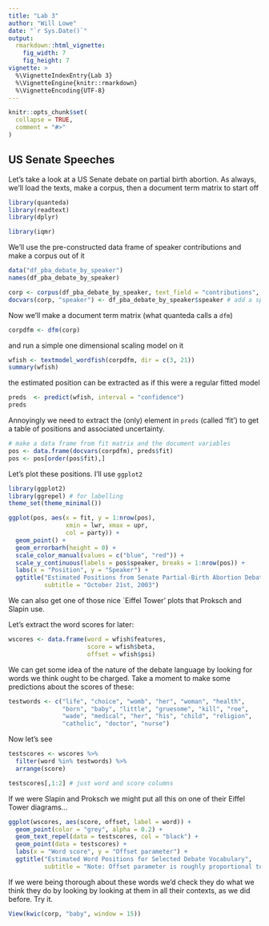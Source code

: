 ```yaml
---
title: "Lab 3"
author: "Will Lowe"
date: "`r Sys.Date()`"
output: 
  rmarkdown::html_vignette:
    fig_width: 7
    fig_height: 7 
vignette: >
  %\VignetteIndexEntry{Lab 3}
  %\VignetteEngine{knitr::rmarkdown}
  %\VignetteEncoding{UTF-8}
---
```


```r
knitr::opts_chunk$set(
  collapse = TRUE,
  comment = "#>"
)
```


## US Senate Speeches

Let's take a look at a US Senate debate on partial birth abortion.
As always, we'll load the texts, make a corpus, then a document term matrix to start off
```r
library(quanteda)
library(readtext)
library(dplyr)

library(iqmr)
```

<!-- the data is in a folder called "abortion-debate-us-senate" in the 'usual place': -->
<!-- ```{r} -->
<!-- # where this data lives on your machine -->
<!-- DATA_DIR <- file.path(system.file(package = "readtext"), "vignette/data") -->
<!-- folder <- file.path(DATA_DIR, "abortion-debate-us-senate") -->
<!-- ``` -->
<!-- Then we make a document feature matrix to fit a model to -->

<!-- Let's take quick look at it these documents: -->
<!-- ```{r} -->
<!-- dir(folder) -->
<!-- ``` -->

<!-- We'll make a corpus and use their rather convenient naming scheme to create docvars. -->
<!-- ```{r} -->
<!-- txts <- readtext(folder, docvarsfrom = "filenames", docvarnames = c("Party", "Speaker")) -->
<!-- corp <- corpus(txts) -->
<!-- summary(corp) -->
<!-- ``` -->

<!-- ## Different version -->

We'll use the pre-constructed data frame of speaker contributions and make a
corpus out of it
```r
data("df_pba_debate_by_speaker")
names(df_pba_debate_by_speaker)

corp <- corpus(df_pba_debate_by_speaker, text_field = "contributions", docid_field = "speaker")
docvars(corp, "speaker") <- df_pba_debate_by_speaker$speaker # add a speaker field
```


Now we'll make a document term matrix (what quanteda calls a `dfm`)
```r
corpdfm <- dfm(corp)
```
and run a simple one dimensional scaling model on it
```r
wfish <- textmodel_wordfish(corpdfm, dir = c(3, 21))
summary(wfish)
```
the estimated position can be extracted as if this were a regular fitted model
```r
preds  <- predict(wfish, interval = "confidence")
preds
```
Annoyingly we need to extract the (only) element in `preds` (called 'fit') to
get a table of positions and associated uncertainty.
```r
# make a data frame from fit matrix and the document variables
pos <- data.frame(docvars(corpdfm), preds$fit)
pos <- pos[order(pos$fit),]
```
Let's plot these positions.  I'll use `ggplot2`
```r
library(ggplot2)
library(ggrepel) # for labelling
theme_set(theme_minimal())

ggplot(pos, aes(x = fit, y = 1:nrow(pos), 
                xmin = lwr, xmax = upr, 
                col = party)) +
  geom_point() +
  geom_errorbarh(height = 0) +
  scale_color_manual(values = c("blue", "red")) +
  scale_y_continuous(labels = pos$speaker, breaks = 1:nrow(pos)) +
  labs(x = "Position", y = "Speaker") +
  ggtitle("Estimated Positions from Senate Partial-Birth Abortion Debate",
          subtitle = "October 21st, 2003")
```

We can also get one of those nice `Eiffel Tower' plots that Proksch and Slapin use.

Let's extract the word scores for later:
```r
wscores <- data.frame(word = wfish$features,
                      score = wfish$beta,
                      offset = wfish$psi)
```

We can get some idea of the nature of the debate language by looking for
words we think ought to be charged.  Take a moment to make some predictions
about the scores of these:
```r
testwords <- c("life", "choice", "womb", "her", "woman", "health",
               "born", "baby", "little", "gruesome", "kill", "roe",
               "wade", "medical", "her", "his", "child", "religion",
               "catholic", "doctor", "nurse")
```

Now let's see
```r
testscores <- wscores %>%
  filter(word %in% testwords) %>%
  arrange(score)

testscores[,1:2] # just word and score columns
```

If we were Slapin and Proksch we might put all this on one of their Eiffel Tower
diagrams...

```r
ggplot(wscores, aes(score, offset, label = word)) +
  geom_point(color = "grey", alpha = 0.2) +
  geom_text_repel(data = testscores, col = "black") +
  geom_point(data = testscores) +
  labs(x = "Word score", y = "Offset parameter") +
  ggtitle("Estimated Word Positions for Selected Debate Vocabulary",
          subtitle = "Note: Offset parameter is roughly proportional to word frequency")
```


If we were being thorough about these words we'd check they do what we think they do by looking by looking at them in all their contexts, as we did before. Try it.

```r
View(kwic(corp, "baby", window = 15))
```


<!-- We can also look at more than one dimension in this data.  For this we'll use the \texttt{ca} package.  You may need use to \texttt{install.package} this first. -->
<!-- <<>>= -->
<!-- library(ca) -->
<!-- dim(senatewfm) ## we need to flip this around for ca -->
<!-- mod2 <- ca(t(senatewfm), nf=2) ## note transpose t -->
<!-- @ -->
<!-- The \texttt{ca} package calls its $\theta$s \texttt{rowcoord} and $\beta$ \texttt{colcoord}. -->

<!-- Although this is a least squares approximation to the wordfish model, the approximation is pretty good.  Let's compare the first dimension with wordfish's document positions.  We'll correlate because the (arbitrary) scaling is different between models -->
<!-- <<>>= -->
<!-- catheta <- mod2$rowcoord[,1] -->
<!-- cor(catheta, mod$theta) -->
<!-- @ -->
<!-- Basically the same, and it's much quicker to fit too\ldots -->

<!-- The \texttt{summary} method is pretty comprehensive, though you'll probably want to read some of Greenacre 2007 to mwds <- mod$wordsake the most of it. -->
<!-- <<eval=FALSE>>= -->
<!-- summary(mod2) -->
<!-- @ -->
<!-- Since we've got multiple dimensions we can check how much variation is being explained in each.  What the slides called $\sigma$ is related to the singular values of the underlying SVD, which we can get from the model. Let's plot these -->
<!-- <<>>= -->
<!-- plot(mod2$sv, pch=16) -->
<!-- @ -->
<!-- The `elbow' after the first dimension is one (fallible) reason to think that this debate is mostly one dimensional. That is at least theoretically plausible. -->

<!-- If you want to see a biplot of all the words and documents, then -->
<!-- <<eval=FALSE>>= -->
<!-- plot(mod2) -->
<!-- @ -->
<!-- but be warned.  It's big\ldots  You may want to read the help page to see how to only show some elements, or to change the colors. -->

<!-- \end{document} -->
